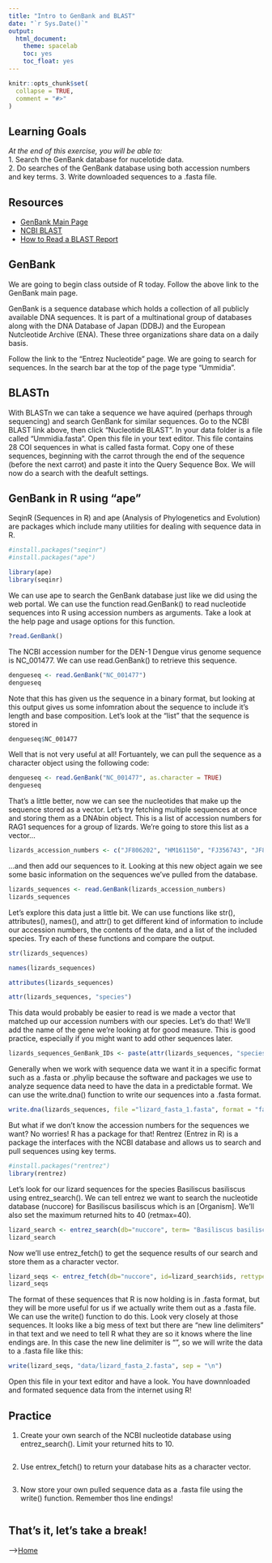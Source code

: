 ```yaml
---
title: "Intro to GenBank and BLAST"
date: "`r Sys.Date()`"
output:
  html_document:
    theme: spacelab
    toc: yes
    toc_float: yes
---
```


```r
knitr::opts_chunk$set(
  collapse = TRUE,
  comment = "#>"
)
```

## Learning Goals
*At the end of this exercise, you will be able to:*  
1. Search the GenBank database for nucelotide data.  
2. Do searches of the GenBank database using both accession numbers and key terms. 
3. Write downloaded sequences to a .fasta file.

## Resources  
- [GenBank Main Page](https://www.ncbi.nlm.nih.gov/genbank)  
- [NCBI BLAST](https://blast.ncbi.nlm.nih.gov/Blast.cgi)  
- [How to Read a BLAST Report](https://ftp.ncbi.nlm.nih.gov/pub/factsheets/HowTo_BLAST_NewResultPage.pdf)  

## GenBank

We are going to begin class outside of R today. Follow the above link to the GenBank main page.  

GenBank is a sequence database which holds a collection of all publicly available DNA sequences. It is part of a multinational group of databases along with the DNA Database of Japan (DDBJ) and the European Nutcleotide Archive (ENA). These three organizations share data on a daily basis.

Follow the link to the "Entrez Nucleotide" page. We are going to search for sequences. In the search bar at the top of the page type "Ummidia".

## BLASTn

With BLASTn we can take a sequence we have aquired (perhaps through sequencing) and search GenBank for similar sequences. Go to the NCBI BLAST link above, then click "Nucleotide BLAST". In your data folder is a file called "Ummidia.fasta". Open this file in your text editor. This file contains 28 COI sequences in what is called fasta format. Copy one of these sequences, beginning with the carrot through the end of the sequence (before the next carrot) and paste it into the Query Sequence Box. We will now do a search with the deafult settings.



## GenBank in R using "ape"

SeqinR (Sequences in R) and ape (Analysis of Phylogenetics and Evolution) are packages which include many utilities for dealing with sequence data in R. 
```r
#install.packages("seqinr")
#install.packages("ape")
```

```r
library(ape)
library(seqinr)
```


We can use ape to search the GenBank database just like we did using the web portal. We can use the function read.GenBank() to read nucleotide sequences into R using accession numbers as arguments. Take a look at the help page and usage options for this function.
```r
?read.GenBank()
```


The NCBI accession number for the DEN-1 Dengue virus genome sequence is NC_001477. We can use read.GenBank() to retrieve this sequence.
```r
dengueseq <- read.GenBank("NC_001477")
dengueseq
```

Note that this has given us the sequence in a binary format, but looking at this output gives us some infomration about the sequence to include it's length and base composition. Let's look at the "list" that the sequence is stored in
```r
dengueseq$NC_001477
```


Well that is not very useful at all! Fortuantely, we can pull the sequence as a character object using the following code:
```r
dengueseq <- read.GenBank("NC_001477", as.character = TRUE)
dengueseq
```


That's a little better, now we can see the nucleotides that make up the sequence stored as a vector. Let's try fetching multiple sequences at once and storing them as a DNAbin object. This is a list of accession numbers for RAG1 sequences for a group of lizards. We're going to store this list as a vector...
```r
lizards_accession_numbers <- c("JF806202", "HM161150", "FJ356743", "JF806205", "JQ073190", 	"GU457971", "FJ356741", "JF806207", "JF806210", "AY662592", "AY662591","FJ356748", "JN112660",  "AY662594", "JN112661", "HQ876437", "HQ876434", "AY662590", "FJ356740","JF806214", "JQ073188", "FJ356749", "JQ073189", "JF806216", "AY662598", "JN112653", "JF806204","FJ356747", "FJ356744", "HQ876440", "JN112651", "JF806215","JF806209")
```


...and then add our sequences to it. Looking at this new object again we see some basic information on the sequences we've pulled from the database.
```r
lizards_sequences <- read.GenBank(lizards_accession_numbers)
lizards_sequences
```


Let's explore this data just a little bit. We can use functions like str(), attributes(), names(), and attr() to get different kind of information to include our accession numbers, the contents of the data, and a list of the included species. Try each of these functions and compare the output.
```r
str(lizards_sequences)
```

```r
names(lizards_sequences)
```

```r
attributes(lizards_sequences)
```

```r
attr(lizards_sequences, "species")
```


This data would probably be easier to read is we made a vector that matched up our accession numbers with our species. Let's do that! We'll add the name of the gene we're looking at for good measure. This is good practice, especially if you might want to add other sequences later.
```r
lizards_sequences_GenBank_IDs <- paste(attr(lizards_sequences, "species"), names(lizards_sequences), sep ="_RAG1_")
```


Generally when we work with sequence data we want it in a specific format such as a .fasta or .phylip because the software and packages we use to analyze sequence data need to have the data in a predictable format. We can use the write.dna() function to write our sequences into a .fasta format.
```r
write.dna(lizards_sequences, file ="lizard_fasta_1.fasta", format = "fasta", append = FALSE, nbcol = 6, colsep = " ", colw = 10)
```


But what if we don't know the accession numbers for the sequences we want? No worries! R has a package for that! Rentrez (Entrez in R) is a package the interfaces with the NCBI database and allows us to search and pull sequences using key terms.
```r
#install.packages("rentrez")
library(rentrez)
```

Let's look for our lizard sequences for the species Basiliscus basiliscus using entrez_search(). We can tell entrez we want to search the nucleotide database (nuccore) for Basiliscus basiliscus which is an [Organism]. We'll also set the maximum returned hits to 40 (retmax=40).
```r
lizard_search <- entrez_search(db="nuccore", term= "Basiliscus basiliscus[Organism]", retmax=40)
lizard_search
```


Now we'll use entrez_fetch() to get the sequence results of our search and store them as a character vector.
```r
lizard_seqs <- entrez_fetch(db="nuccore", id=lizard_search$ids, rettype="fasta")
lizard_seqs
```


The format of these sequences that R is now holding is in .fasta format, but they will be more useful for us if we actually write them out as a .fasta file. We can use the write() function to do this. Look very closely at those sequences. It looks like a big mess of text but there are "new line delimiters" in that text and we need to tell R what they are so it knows where the line endings are. In this case the new line delimiter is "\n", so we will write the data to a .fasta file like this:
```r
write(lizard_seqs, "data/lizard_fasta_2.fasta", sep = "\n")
```

Open this file in your text editor and have a look. You have downnloaded and formated sequence data from the internet using R!


## Practice

1. Create your own search of the NCBI nucleotide database using entrez_search(). Limit your returned hits to 10.
```r

```


2. Use entrex_fetch() to return your database hits as a character vector.
```r

```


3. Now store your own pulled sequence data as a .fasta file using the write() function. Remember thos line endings!
```r

```

## That's it, let's take a break!   

-->[Home](https://jmledford3115.github.io/datascibiol/)